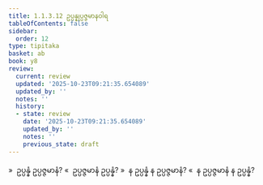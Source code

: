 ```yaml
---
title: 1.1.3.12 ဥပ္ပန္နုပ္ပဇ္ဇမာနဝါရ
tableOfContents: false
sidebar:
  order: 12
type: tipitaka
basket: ab
book: y8
review:
  current: review
  updated: '2025-10-23T09:21:35.654089'
  updated_by: ''
  notes: ''
  history:
  - state: review
    date: '2025-10-23T09:21:35.654089'
    updated_by: ''
    notes: ''
    previous_state: draft
---
```



<ReviewStatus review={frontmatter.review} showDetails={true} />

<HypothesisAnnotation frontmatter={frontmatter} />

<DynamicBreadcrumb />

<Division number="58" book="y8" e="ch" v="34" p="299">

<Paragraph number="242" book="y8">
»  ဥပ္ပန္နံ ဥပ္ပဇ္ဇမာနံ?
</Paragraph>

<Paragraph number="243" book="y8">
«  ဥပ္ပဇ္ဇမာနံ ဥပ္ပန္နံ?
</Paragraph>

<Paragraph number="244" book="y8">
»  န ဥပ္ပန္နံ န ဥပ္ပဇ္ဇမာနံ?
</Paragraph>

<Paragraph number="245" book="y8">
«  န ဥပ္ပဇ္ဇမာနံ န ဥပ္ပန္နံ?
</Paragraph>
</Division>
